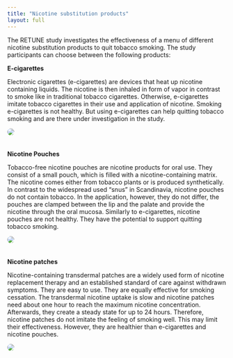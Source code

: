 ```yaml
---
title: "Nicotine substitution products" 
layout: full
---
```


The RETUNE study investigates the effectiveness of a menu of different nicotine substitution products to quit tobacco smoking. The study participants can choose between the following products:

**E-cigarettes**

Electronic cigarettes (e-cigarettes) are devices that heat up nicotine containing liquids. The nicotine is then inhaled in form of vapor in contrast to smoke like in traditional tobacco cigarettes. Otherwise, e-cigarettes imitate tobacco cigarettes in their use and application of nicotine. Smoking e-cigarettes is not healthy. But using e-cigarettes can help quitting tobacco smoking and are there under investigation in the study.

![](images/ecigarette.png){fig-align="center" style="border-radius: 50%; margin-bottom: 20px;"}

**Nicotine Pouches**

Tobacco-free nicotine pouches are nicotine products for oral use. They consist of a small pouch, which is filled with a nicotine-containing matrix. The nicotine comes either from tobacco plants or is produced synthetically. In contrast to the widespread used "snus" in Scandinavia, nicotine pouches do not contain tobacco. In the application, however, they do not differ, the pouches are clamped between the lip and the palate and provide the nicotine through the oral mucosa. Similarly to e-cigarettes, nicotine pouches are not healthy. They have the potential to support quitting tobacco smoking.

![](images/snooze.png){style="border-radius: 50%; margin-bottom: 20px;" fig-align="center"}

**Nicotine patches**

Nicotine-containing transdermal patches are a widely used form of nicotine replacement therapy and an established standard of care against withdrawn symptoms. They are easy to use. They are equally effective for smoking cessation. The transdermal nicotine uptake is slow and nicotine patches need about one hour to reach the maximum nicotine concentration. Afterwards, they create a steady state for up to 24 hours. Therefore, nicotine patches do not imitate the feeling of smoking well. This may limit their effectiveness. However, they are healthier than e-cigarettes and nicotine pouches.

![](images/patch.jpg){style="border-radius: 50%; margin-bottom: 20px;" fig-align="center"}
